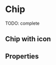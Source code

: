 


<Meta title="Atoms/Chip" component={Chip} />

# Chip

TODO: complete

<Preview>
  <Story name="default" parameters={{ decorators: [withKnobs, withA11y] }}>
    <Chip
      id="idValue"
      label={text("label", "Text")}
      onDismiss={action("onDismiss")}
    />
  </Story>
</Preview>

## Chip with icon

<Preview>
  <Story name="with icon" parameters={{ decorators: [withKnobs, withA11y] }}>
    <Chip
      id="idValue"
      label={text("label", "Text")}
      icon={EyeIcon}
      onDismiss={action("onDismiss")}
    />
  </Story>
</Preview>

## Properties

<Props of={Chip.type} />
